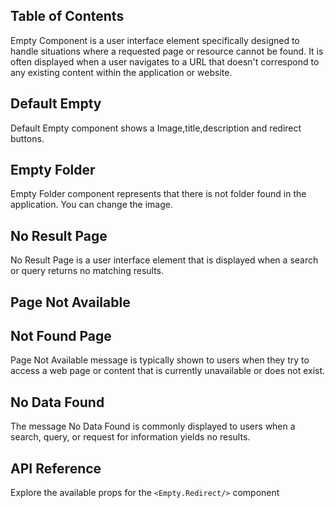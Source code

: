 


## Table of Contents

Empty Component is a user interface element specifically designed to handle situations where a requested page or resource cannot be found. It is often displayed when a user navigates to a URL that doesn't correspond to any existing content within the application or website.

## Default Empty

Default Empty component shows a Image,title,description and redirect buttons.

<CodePreview github="Empty" code={DefaultEmptyCode}>
  <DefaultEmpty />
</CodePreview>

## Empty Folder

Empty Folder component represents that there is not folder found in the application. You can change the image.

<CodePreview github="Empty" code={EmptyFolderCode}>
  <EmptyFolder />
</CodePreview>

## No Result Page

No Result Page is a user interface element that is displayed when a search or query returns no matching results.

<CodePreview github="Empty" code={NoResultPageCode}>
  <NoResultPage />
</CodePreview>

## Page Not Available

<CodePreview github="Empty" code={PageNotAvailableCode}>
  <PageNotAvailable />
</CodePreview>

## Not Found Page

Page Not Available message is typically shown to users when they try to access a web page or content that is currently unavailable or does not exist.

<CodePreview github="Empty" code={NotFoundPageCode}>
  <NotFoundPage />
</CodePreview>

## No Data Found

The message No Data Found is commonly displayed to users when a search, query, or request for information yields no results.

<CodePreview github="Empty" code={NoDataFoundCode}>
  <NoDataFound />
</CodePreview>

## API Reference

Explore the available props for the `<Empty.Redirect/>` component

<ComponentApi data={redirectButtonApi} />
